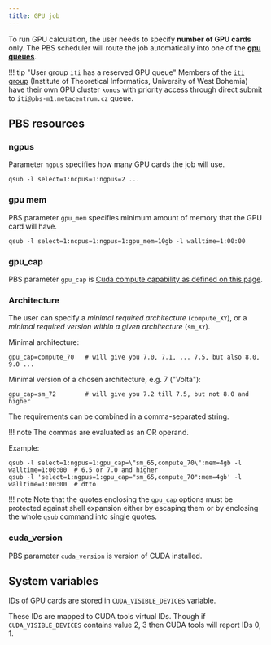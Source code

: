 ```yaml
---
title: GPU job
---
```

To run GPU calculation, the user needs to specify **number of GPU cards** only. The PBS scheduler will route the job automatically into one of the **[gpu queues](https://metavo.metacentrum.cz/pbsmon2/queues/list)**.

!!! tip "User group `iti` has a reserved GPU queue"
    Members of the [`iti` group](https://metavo.metacentrum.cz/pbsmon2/group/pbs-m1.metacentrum.cz/iti) (Institute of Theoretical Informatics, University of West Bohemia) have their own GPU cluster `konos` with priority access through direct submit to `iti@pbs-m1.metacentrum.cz` queue.

## PBS resources

### ngpus

Parameter `ngpus` specifies how many GPU cards the job will use.

    qsub -l select=1:ncpus=1:ngpus=2 ... 

### gpu mem

PBS parameter `gpu_mem` specifies minimum amount of memory that the GPU card will have. 

    qsub -l select=1:ncpus=1:ngpus=1:gpu_mem=10gb -l walltime=1:00:00

### gpu\_cap

PBS parameter `gpu_cap` is [Cuda compute capability as defined on this page](https://docs.nvidia.com/cuda/cuda-c-programming-guide/index.html#compute-capabilities).

### Architecture

The user can specify a *minimal required architecture* (`compute_XY`), or a *minimal required version within a given architecture* (`sm_XY`).

Minimal architecture:

    gpu_cap=compute_70   # will give you 7.0, 7.1, ... 7.5, but also 8.0, 9.0 ...

Minimal version of a chosen architecture, e.g. 7 ("Volta"):

    gpu_cap=sm_72        # will give you 7.2 till 7.5, but not 8.0 and higher

The requirements can be combined in a comma-separated string.

!!! note
    The commas are evaluated as an OR operand.

Example:

    qsub -l select=1:ngpus=1:gpu_cap=\"sm_65,compute_70\":mem=4gb -l walltime=1:00:00  # 6.5 or 7.0 and higher
    qsub -l 'select=1:ngpus=1:gpu_cap="sm_65,compute_70":mem=4gb' -l walltime=1:00:00  # dtto

!!! note
    Note that the quotes enclosing the `gpu_cap` options must be protected against shell expansion either by escaping them or by enclosing the whole `qsub` command into single quotes.

### cuda\_version

PBS parameter `cuda_version` is version of CUDA installed.

## System variables

IDs of GPU cards are stored in `CUDA_VISIBLE_DEVICES` variable.

These IDs are mapped to CUDA tools virtual IDs. Though if `CUDA_VISIBLE_DEVICES` contains value 2, 3 then CUDA tools will report IDs 0, 1. 

